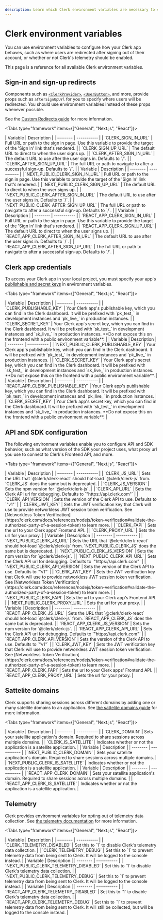 ```yaml
---
description: Learn which Clerk environment variables are necessary to configure your projects.
---
```


# Clerk environment variables

You can use environment variables to configure how your Clerk app behaves, such as where users are redirected after signing out of their account, or whether or not Clerk's telemetry should be enabled.

This page is a reference for all available Clerk environment variables.

## Sign-in and sign-up redirects

Components such as [`<ClerkProvider>`](), [`<UserButton>`](), and more, provide props such as `afterSignUpUrl` for you to specify where users will be redirected. You should use environment variables instead of these props whenever possible.

See the [Custom Redirects guide]() for more information.

<Tabs type="framework" items={["General", "Next.js", "React"]}>

  <Tab>
  | Variable | Description |
  | -------- | ----------- |
  | `CLERK_SIGN_IN_URL` | Full URL or path to the sign in page. Use this variable to provide the target of the 'Sign In' link that's rendered. |
  | `CLERK_SIGN_UP_URL` | The default URL to direct to when the user signs up. |
  | `CLERK_AFTER_SIGN_IN_URL` | The default URL to use after the user signs in. Defaults to `/`. |
  | `CLERK_AFTER_SIGN_UP_URL` | The full URL or path to navigate to after a successful sign-up. Defaults to `/`. |
  </Tab>
  <Tab>
  | Variable | Description |
  | -------- | ----------- |
  | `NEXT_PUBLIC_CLERK_SIGN_IN_URL` | Full URL or path to the sign in page. Use this variable to provide the target of the 'Sign In' link that's rendered. |
  | `NEXT_PUBLIC_CLERK_SIGN_UP_URL` | The default URL to direct to when the user signs up. |
  | `NEXT_PUBLIC_CLERK_AFTER_SIGN_IN_URL` | The default URL to use after the user signs in. Defaults to `/`. |
  | `NEXT_PUBLIC_CLERK_AFTER_SIGN_UP_URL` | The full URL or path to navigate to after a successful sign-up. Defaults to `/`. |
  </Tab>
  <Tab>
  | Variable | Description |
  | -------- | ----------- |
  | `REACT_APP_CLERK_SIGN_IN_URL` | Full URL or path to the sign in page. Use this variable to provide the target of the 'Sign In' link that's rendered. |
  | `REACT_APP_CLERK_SIGN_UP_URL` | The default URL to direct to when the user signs up. |
  | `REACT_APP_CLERK_AFTER_SIGN_IN_URL` | The default URL to use after the user signs in. Defaults to `/`. |
  | `REACT_APP_CLERK_AFTER_SIGN_UP_URL` | The full URL or path to navigate to after a successful sign-up. Defaults to `/`. |
  </Tab>

</Tabs>

## Clerk app credentials

To access your Clerk app in your local project, you must specify your app's [publishable and secret keys](/docs/upgrade-guides/api-keys#publishable-and-secret-keys) in environment variables.

<Tabs type="framework" items={["General", "Next.js", "React"]}>

  <Tab>
  | Variable | Description |
  | -------- | ----------- |
  | `CLERK_PUBLISHABLE_KEY` | Your Clerk app's publishable key, which you can find in the Clerk dashboard. It will be prefixed with `pk_test_` in development instances and `pk_live_` in production instances. |
  | `CLERK_SECRET_KEY` | Your Clerk app's secret key, which you can find in the Clerk dashboard. It will be prefixed with `sk_test_` in development instances and `sk_live_` in production instances. **Do not expose this on the frontend with a public environment variable**. |
  </Tab>
  <Tab>
  | Variable | Description |
  | -------- | ----------- |
  | `NEXT_PUBLIC_CLERK_PUBLISHABLE_KEY` | Your Clerk app's publishable key, which you can find in the Clerk dashboard. It will be prefixed with `pk_test_` in development instances and `pk_live_` in production instances. |
  | `CLERK_SECRET_KEY` | Your Clerk app's secret key, which you can find in the Clerk dashboard. It will be prefixed with `sk_test_` in development instances and `sk_live_` in production instances. **Do not expose this on the frontend with a public environment variable**. |
  </Tab>
  <Tab>
  | Variable | Description |
  | -------- | ----------- |
  | `REACT_APP_CLERK_PUBLISHABLE_KEY` | Your Clerk app's publishable key, which you can find in the Clerk dashboard. It will be prefixed with `pk_test_` in development instances and `pk_live_` in production instances. |
  | `CLERK_SECRET_KEY` | Your Clerk app's secret key, which you can find in the Clerk dashboard. It will be prefixed with `sk_test_` in development instances and `sk_live_` in production instances. **Do not expose this on the frontend with a public environment variable**. |
  </Tab>

</Tabs>

## API and SDK configuration

The following environment variables enable you to configure API and SDK behavior, such as what version of the SDK your project uses, what proxy url you use to connect to Clerk's Frontend API, and more. 

<Tabs type="framework" items={["General", "Next.js", "React"]}>

  <Tab>
  | Variable | Description |
  | -------- | ----------- |
  | `CLERK_JS_URL` | Sets the URL that `@clerk/clerk-react` should hot-load `@clerk/clerk-js` from. `CLERK_JS` does the same but is deprecated. |
  | `CLERK_JS_VERSION` | Sets the npm version for `@clerk/clerk-js`. |
  | `CLERK_API_URL` | Sets the Clerk API url for debugging. Defaults to `"https://api.clerk.com"` |
  | `CLERK_API_VERSION` | Sets the version of the Clerk API to use. Defaults to `"v1"` |
  | `CLERK_JWT_KEY` | Sets the JWT verification key that Clerk will use to provide networkless JWT session token verification. See [Networkless Token Verification](https://clerk.com/docs/references/nodejs/token-verification#validate-the-authorized-party-of-a-session-token) to learn more. |
  | `CLERK_FAPI` | Sets the url to your Clerk apps' Frontend API. |
  | `CLERK_PROXY_URL` | Sets the url for your proxy. |
  </Tab>
  <Tab>
  | Variable | Description |
  | -------- | ----------- |
  | `NEXT_PUBLIC_CLERK_JS_URL` | Sets the URL that `@clerk/clerk-react` should hot-load `@clerk/clerk-js` from. `NEXT_PUBLIC_CLERK_JS` does the same but is deprecated. |
  | `NEXT_PUBLIC_CLERK_JS_VERSION` | Sets the npm version for `@clerk/clerk-js`. |
  | `NEXT_PUBLIC_CLERK_API_URL` | Sets the Clerk API url for debugging. Defaults to `"https://api.clerk.com"` |
  | `NEXT_PUBLIC_CLERK_API_VERSION` | Sets the version of the Clerk API to use. Defaults to `"v1"` |
  | `CLERK_JWT_KEY` | Sets the JWT verification key that Clerk will use to provide networkless JWT session token verification. See [Networkless Token Verification](https://clerk.com/docs/references/nodejs/token-verification#validate-the-authorized-party-of-a-session-token) to learn more. |
  | `NEXT_PUBLIC_CLERK_FAPI` | Sets the url to your Clerk app's Frontend API. |
  | `NEXT_PUBLIC_CLERK_PROXY_URL` | Sets the url for your proxy. |
  </Tab>
  <Tab>
  | Variable | Description |
  | -------- | ----------- |
  | `REACT_APP_CLERK_JS_URL` | Sets the URL that `@clerk/clerk-react` should hot-load `@clerk/clerk-js` from. `REACT_APP_CLERK_JS` does the same but is deprecated. |
  | `REACT_APP_CLERK_JS_VERSION` | Sets the npm version for `@clerk/clerk-js`. |
  | `REACT_APP_CLERK_API_URL` | Sets the Clerk API url for debugging. Defaults to `"https://api.clerk.com"` |
  | `REACT_APP_CLERK_API_VERSION` | Sets the version of the Clerk API to use. Defaults to `"v1"` |
  | `CLERK_JWT_KEY` | Sets the JWT verification key that Clerk will use to provide networkless JWT session token verification. See [Networkless Token Verification](https://clerk.com/docs/references/nodejs/token-verification#validate-the-authorized-party-of-a-session-token) to learn more. |
  | `REACT_APP_CLERK_FAPI` | Sets the url to your Clerk apps' Frontend API. |
  | `REACT_APP_CLERK_PROXY_URL` | Sets the url for your proxy. |
  </Tab>

</Tabs>

## Sattelite domains

Clerk supports sharing sessions across different domains by adding one or many satellite domains to an application. See [the sattelite domains guide](/docs/advanced-usage/satellite-domains) for more information.

<Tabs type="framework" items={["General", "Next.js", "React"]}>

  <Tab>
  | Variable | Description |
  | -------- | ----------- |
  | `CLERK_DOMAIN` | Sets your satellite application's domain. Required to share sessions across multiple domains. |
  | `CLERK_IS_SATELLITE` | Indicates whether or not the application is a satellite application. |
  </Tab>
  <Tab>
  | Variable | Description |
  | -------- | ----------- |
  | `NEXT_PUBLIC_CLERK_DOMAIN` | Sets your satellite application's domain. Required to share sessions across multiple domains. |
  | `NEXT_PUBLIC_CLERK_IS_SATELLITE` | Indicates whether or not the application is a satellite application. |
  </Tab>
  <Tab>
  | Variable | Description |
  | -------- | ----------- |
  | `REACT_APP_CLERK_DOMAIN` | Sets your satellite application's domain. Required to share sessions across multiple domains. |
  | `REACT_APP_CLERK_IS_SATELLITE` | Indicates whether or not the application is a satellite application. |
  </Tab>
</Tabs>

## Telemetry

Clerk provides environment variables for opting out of telemetry data collection. See [the telemetry documentation](/docs/telemetry) for more information.

<Tabs type="framework" items={["General", "Next.js", "React"]}>

  <Tab>
  | Variable | Description |
  | -------- | ----------- |
  | `CLERK_TELEMETRY_DISABLED` | Set this to `1` to disable Clerk's telemetry data collection. |
  | `CLERK_TELEMETRY_DEBUG` | Set this to `1` to prevent telemetry data from being sent to Clerk. It will be logged to the console instead. |
  </Tab>
  <Tab>
  | Variable | Description |
  | -------- | ----------- |
  | `NEXT_PUBLIC_CLERK_TELEMETRY_DISABLED` | Set this to `1` to disable Clerk's telemetry data collection. |
  | `NEXT_PUBLIC_CLERK_TELEMETRY_DEBUG` | Set this to `1` to prevent telemetry data from being sent to Clerk. It will be logged to the console instead. |
  </Tab>
  <Tab>
  | Variable | Description |
  | -------- | ----------- |
  | `REACT_APP_CLERK_TELEMETRY_DISABLED` | Set this to `1` to disable Clerk's telemetry data collection. |
  | `REACT_APP_CLERK_TELEMETRY_DEBUG` | Set this to `1` to prevent telemetry data from being sent to Clerk. It will still be collected, but will be logged to the console instead. |
  </Tab>
</Tabs>